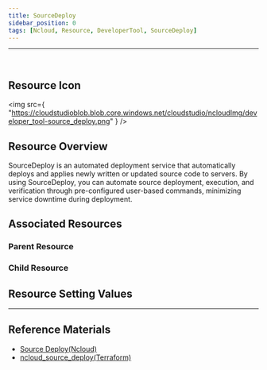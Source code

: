 ```yaml
---
title: SourceDeploy
sidebar_position: 0
tags: [Ncloud, Resource, DeveloperTool, SourceDeploy]
---
```


<hr />
<br />

## Resource Icon

<img
    src={
        "https://cloudstudioblob.blob.core.windows.net/cloudstudio/ncloudImg/developer_tool-source_deploy.png"
    }
/>

## Resource Overview

SourceDeploy is an automated deployment service that automatically deploys and applies newly written or updated source code to servers. By using SourceDeploy, you can automate source deployment, execution, and verification through pre-configured user-based commands, minimizing service downtime during deployment.

## Associated Resources

### Parent Resource

### Child Resource


## Resource Setting Values


---

## Reference Materials

-   [Source Deploy(Ncloud)](https://www.ncloud.com/product/devTools/sourceDeploy)
-   [ncloud_source_deploy(Terraform)](https://registry.terraform.io/providers/NaverCloudPlatform/ncloud/latest/docs/resources/sourcedeploy_project)
